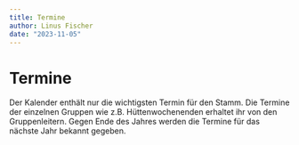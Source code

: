 ```yaml
---
title: Termine
author: Linus Fischer
date: "2023-11-05"
---
```



# Termine
Der Kalender enthält nur die wichtigsten Termin für den Stamm. Die Termine der einzelnen Gruppen wie z.B. Hüttenwochenenden erhaltet ihr von den Gruppenleitern. Gegen Ende des Jahres werden die Termine für das nächste Jahr bekannt gegeben.

<Calendar/>

<Download src="/files/Jahresplan2024.pdf" title="Jahresplan 2024"/>

